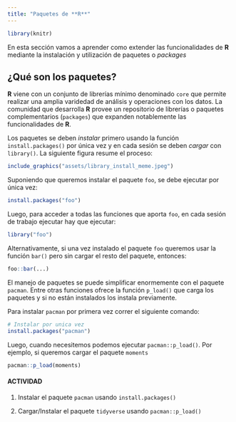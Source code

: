 ```yaml
---
title: "Paquetes de **R**"
---
```


```r
library(knitr)
```

En esta sección vamos a aprender como extender las funcionalidades de **R** mediante la instalación y utilización de paquetes o _packages_ 

## ¿Qué son los paquetes?

**R** viene con un conjunto de librerías mínimo denominado `core` que permite realizar una amplia varidedad de análisis y operaciones con los datos. La comunidad que desarrolla **R** provee un repositorio de librerías o paquetes complementarios (`packages`) que expanden notablemente las funcionalidades de **R**.

Los paquetes se deben _instalar_ primero usando la función `install.packages()` por única vez y en cada sesión se deben _cargar_ con `library()`. La siguiente figura resume el proceso:
  
```r
include_graphics("assets/library_install_meme.jpeg")
```

Suponiendo que queremos instalar el paquete `foo`, se debe ejecutar por única vez: 
  
```r
install.packages("foo")
```

Luego, para acceder a todas las funciones que aporta `foo`, en cada sesión de trabajo ejecutar hay que ejecutar:
  
```r
library("foo")
```

Alternativamente, si una vez instalado el paquete `foo` queremos usar la función `bar()` pero sin cargar el resto del paquete, entonces:

```r
foo::bar(...)
```

El manejo de paquetes se puede simplificar enormemente con el paquete `pacman`. Entre otras funciones ofrece la función `p_load()` que carga los paquetes y si no están instalados los instala previamente.

Para instalar `pacman` por primera vez correr el siguiente comando:
  
```r
# Instalar por unica vez
install.packages("pacman")
```

Luego, cuando necesitemos podemos ejecutar `pacman::p_load()`. Por ejemplo, si queremos cargar el paquete `moments`

```r
pacman::p_load(moments)
```

::: {.callout-note icon=false}

#### ACTIVIDAD

1. Instalar el paquete `pacman` usando `install.packages()`

2. Cargar/Instalar el paquete `tidyverse` usando `pacman::p_load()`

:::
  